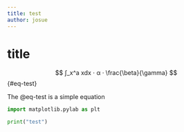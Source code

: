 ```yaml
---
title: test
author: josue
---
```


# title

$$
∫_x^a xdx ⋅ α · \frac{\beta}{\gamma}
$$ {#eq-test}

The @eq-test is a simple equation

```python
import matplotlib.pylab as plt

print("test")
```
